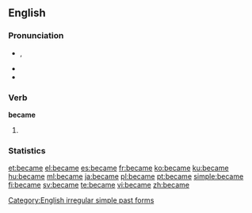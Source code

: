 ==English==

===Pronunciation===
* {{IPA|/bɪˈkeɪm/}}, {{SAMPA|/bI"keIm/}}
* {{audio|en-us-became.ogg|Audio (US)}}
* {{rhymes|eɪm}}
{{hyphenation|be|came}}

===Verb===
'''became'''

# {{simple past of|[[become]]}}

===Statistics===
{{rank|point|letter|become|348|became|second|United|free}}

[[Category:English irregular simple past forms]]

[[et:became]]
[[el:became]]
[[es:became]]
[[fr:became]]
[[ko:became]]
[[ku:became]]
[[hu:became]]
[[ml:became]]
[[ja:became]]
[[pl:became]]
[[pt:became]]
[[simple:became]]
[[fi:became]]
[[sv:became]]
[[te:became]]
[[vi:became]]
[[zh:became]]